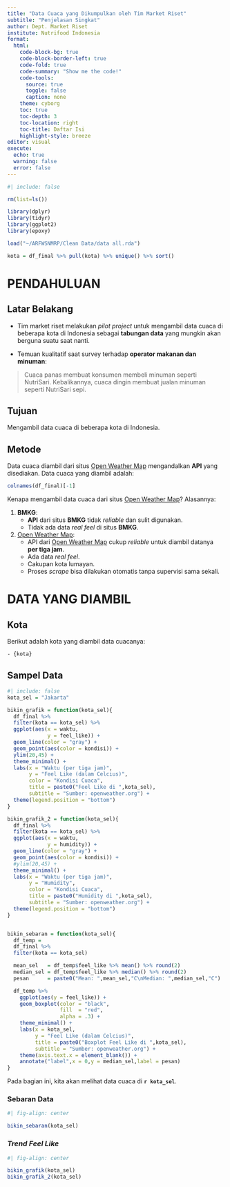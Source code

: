 ```yaml
---
title: "Data Cuaca yang Dikumpulkan oleh Tim Market Riset"
subtitle: "Penjelasan Singkat"
author: Dept. Market Riset
institute: Nutrifood Indonesia
format: 
  html:
    code-block-bg: true
    code-block-border-left: true
    code-fold: true
    code-summary: "Show me the code!"
    code-tools:
      source: true
      toggle: false
      caption: none
    theme: cyborg
    toc: true
    toc-depth: 3
    toc-location: right
    toc-title: Daftar Isi
    highlight-style: breeze
editor: visual
execute: 
  echo: true
  warning: false
  error: false
---
```


```r
#| include: false

rm(list=ls())

library(dplyr)
library(tidyr)
library(ggplot2)
library(epoxy)

load("~/ARFWSNMRP/Clean Data/data all.rda")

kota = df_final %>% pull(kota) %>% unique() %>% sort()
```

# PENDAHULUAN

## Latar Belakang

-   Tim market riset melakukan *pilot project* untuk mengambil data cuaca di beberapa kota di Indonesia sebagai **tabungan data** yang mungkin akan berguna suatu saat nanti.

-   Temuan kualitatif saat survey terhadap **operator makanan dan minuman**:

> Cuaca panas membuat konsumen membeli minuman seperti NutriSari. Kebalikannya, cuaca dingin membuat jualan minuman seperti NutriSari sepi.

## Tujuan

Mengambil data cuaca di beberapa kota di Indonesia.

## Metode

Data cuaca diambil dari situs [Open Weather Map](openweathermap.org) mengandalkan **API** yang disediakan. Data cuaca yang diambil adalah:

```r
colnames(df_final)[-1]
```

Kenapa mengambil data cuaca dari situs [Open Weather Map](openweathermap.org)? Alasannya:

1.  **BMKG**:
    -   **API** dari situs **BMKG** tidak *reliable* dan sulit digunakan.
    -   Tidak ada data *real feel* di situs **BMKG**.
2.  [Open Weather Map](openweathermap.org):
    -   API dari [Open Weather Map](openweathermap.org) cukup *reliable* untuk diambil datanya **per tiga jam**.
    -   Ada data *real feel*.
    -   Cakupan kota lumayan.
    -   Proses *scrape* bisa dilakukan otomatis tanpa supervisi sama sekali.

# DATA YANG DIAMBIL

## Kota

Berikut adalah kota yang diambil data cuacanya:

```epoxy
- {kota}
```

## Sampel Data

```r
#| include: false
kota_sel = "Jakarta"

bikin_grafik = function(kota_sel){
  df_final %>% 
  filter(kota == kota_sel) %>% 
  ggplot(aes(x = waktu,
             y = feel_like)) +
  geom_line(color = "gray") +
  geom_point(aes(color = kondisi)) +
  ylim(20,45) +
  theme_minimal() +
  labs(x = "Waktu (per tiga jam)",
       y = "Feel Like (dalam Celcius)",
       color = "Kondisi Cuaca",
       title = paste0("Feel Like di ",kota_sel),
       subtitle = "Sumber: openweather.org") +
  theme(legend.position = "bottom")
}

bikin_grafik_2 = function(kota_sel){
  df_final %>% 
  filter(kota == kota_sel) %>% 
  ggplot(aes(x = waktu,
             y = humidity)) +
  geom_line(color = "gray") +
  geom_point(aes(color = kondisi)) +
  #ylim(20,45) +
  theme_minimal() +
  labs(x = "Waktu (per tiga jam)",
       y = "Humidity",
       color = "Kondisi Cuaca",
       title = paste0("Humidity di ",kota_sel),
       subtitle = "Sumber: openweather.org") +
  theme(legend.position = "bottom")
}


bikin_sebaran = function(kota_sel){
  df_temp = 
  df_final %>% 
  filter(kota == kota_sel) 

  mean_sel   = df_temp$feel_like %>% mean() %>% round(2)
  median_sel = df_temp$feel_like %>% median() %>% round(2)
  pesan      = paste0("Mean: ",mean_sel,"C\nMedian: ",median_sel,"C")

  df_temp %>% 
    ggplot(aes(y = feel_like)) +
    geom_boxplot(color = "black",
                 fill  = "red",
                 alpha = .3) +
    theme_minimal() +
    labs(x = kota_sel,
         y = "Feel Like (dalam Celcius)",
         title = paste0("Boxplot Feel Like di ",kota_sel),
         subtitle = "Sumber: openweather.org") +
    theme(axis.text.x = element_blank()) +
    annotate("label",x = 0,y = median_sel,label = pesan)
}

```

Pada bagian ini, kita akan melihat data cuaca di **`r kota_sel`**.

### Sebaran Data

```r
#| fig-align: center

bikin_sebaran(kota_sel)
```

### *Trend Feel Like*

```r
#| fig-align: center

bikin_grafik(kota_sel)
bikin_grafik_2(kota_sel)
```
